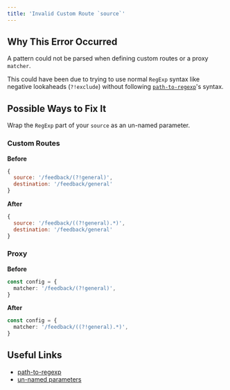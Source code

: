```yaml
---
title: 'Invalid Custom Route `source`'
---
```


## Why This Error Occurred

A pattern could not be parsed when defining custom routes or a proxy `matcher`.

This could have been due to trying to use normal `RegExp` syntax like negative lookaheads (`?!exclude`) without following [`path-to-regexp`](https://github.com/pillarjs/path-to-regexp)'s syntax.

## Possible Ways to Fix It

Wrap the `RegExp` part of your `source` as an un-named parameter.

### Custom Routes

**Before**

```js
{
  source: '/feedback/(?!general)',
  destination: '/feedback/general'
}
```

**After**

```js
{
  source: '/feedback/((?!general).*)',
  destination: '/feedback/general'
}
```

### Proxy

**Before**

```ts filename="proxy.ts"
const config = {
  matcher: '/feedback/(?!general)',
}
```

**After**

```ts filename="proxy.ts"
const config = {
  matcher: '/feedback/((?!general).*)',
}
```

## Useful Links

- [path-to-regexp](https://github.com/pillarjs/path-to-regexp)
- [un-named parameters](https://github.com/pillarjs/path-to-regexp#unnamed-parameters)
